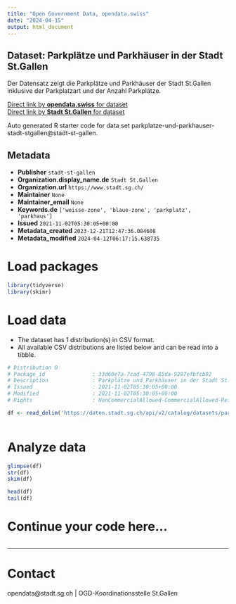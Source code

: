 ```yaml
---
title: "Open Government Data, opendata.swiss"
date: "2024-04-15"
output: html_document
---
```


## Dataset: Parkplätze und Parkhäuser in der Stadt St.Gallen

Der Datensatz zeigt die Parkplätze und Parkhäuser der Stadt St.Gallen inklusive der Parkplatzart und der Anzahl Parkplätze.

[Direct link by **opendata.swiss** for dataset](https://opendata.swiss/de/dataset/parkplatze-und-parkhauser-in-der-stadt-st-gallen)<br>
[Direct link by **Stadt St.Gallen** for dataset](https://daten.stadt.sg.ch/explore/dataset/parkplatze-und-parkhauser-stadt-stgallen/)

Auto generated R starter code for data set parkplatze-und-parkhauser-stadt-stgallen@stadt-st-gallen.

## Metadata

- **Publisher** `stadt-st-gallen`
- **Organization.display_name.de** `Stadt St.Gallen`
- **Organization.url** `https://www.stadt.sg.ch/`
- **Maintainer** `None`
- **Maintainer_email** `None`
- **Keywords.de** `['weisse-zone', 'blaue-zone', 'parkplatz', 'parkhaus']`
- **Issued** `2021-11-02T05:30:05+00:00`
- **Metadata_created** `2023-12-21T12:47:36.084608`
- **Metadata_modified** `2024-04-12T06:17:15.638735`


# Load packages

```r

library(tidyverse)
library(skimr)

```

# Load data

-   The dataset has 1 distribution(s) in CSV format.
-   All available CSV distributions are listed below and can be read into a tibble.

```r

# Distribution 0
# Package_id               : 33d60e7a-7cad-4798-85da-9297efbfcb92
# Description              : Parkplätze und Parkhäuser in der Stadt St.Gallen (csv)
# Issued                   : 2021-11-02T05:30:05+00:00
# Modified                 : 2021-11-02T05:30:05+00:00
# Rights                   : NonCommercialAllowed-CommercialAllowed-ReferenceRequired

df <- read_delim('https://daten.stadt.sg.ch/api/v2/catalog/datasets/parkplatze-und-parkhauser-stadt-stgallen/exports/csv')



```

# Analyze data

```r

glimpse(df)
str(df)
skim(df)

head(df)
tail(df)

```

# Continue your code here...

```r

```

------------------------------------------------------------------------

# Contact

opendata@stadt.sg.ch | OGD-Koordinationsstelle St.Gallen
